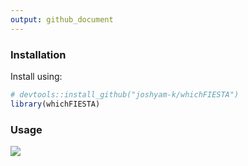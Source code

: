 ```yaml
---
output: github_document
---
```


### Installation

Install using:

```r
# devtools::install_github("joshyam-k/whichFIESTA")
library(whichFIESTA)
```

### Usage

![](https://github.com/joshyam-k/whichFIESTA/blob/main/gif/whichFIESTA-demo.gif?raw=true)


